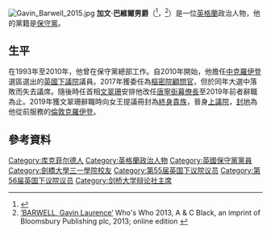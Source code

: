 [[File:Gavin_Barwell_2015.jpg|thumb]]
'''加文·巴維爾男爵'''（{{lang-en|Gavin Barwell, Baron Barwell}}<ref>{{Londongazette |issue=59418 |startpage=8736 |date=13 May 2010}}</ref>，{{bd|1972年|1月23日}}<ref name="ww">[http://www.ukwhoswho.com/view/article/oupww/whoswho/U251451 ‘BARWELL, Gavin Laurence’] Who's Who 2013, A & C Black, an imprint of Bloomsbury Publishing plc, 2013; online edition  {{subscription}}</ref>）是一位[[英格蘭|英格蘭]]政治人物，他的黨籍是[[保守黨_(英國)|保守黨]]。

==生平==
在1993年至2010年，他曾在保守黨總部工作。自2010年開始，他擔任[[中克羅伊登_(英國國會選區)|中克羅伊登]]選區選出的[[英國下議院|英國下議院]]議員。2017年獲委任為[[樞密院顧問官|樞密院顧問官]]，但於同年大選中落敗而失去議席。隨後時任首相[[文翠珊|文翠珊]]安排他改任[[唐寧街幕僚長|唐寧街幕僚長]]至2019年前者辭職為止。2019年獲文翠珊辭職時向女王提議冊封為[[終身貴族|終身貴族]]，晉身[[英國上議院|上議院]]，[[封地|封地]]為他從前服務的[[倫敦|倫敦]][[克羅伊登|克羅伊登]]。

==參考資料==
{{Reflist}}

{{DEFAULTSORT: Barwell, Gavin}}
[[Category:库克菲尔德人|Category:库克菲尔德人]]
[[Category:英格蘭政治人物|Category:英格蘭政治人物]]
[[Category:英國保守黨黨員|Category:英國保守黨黨員]]
[[Category:劍橋大學三一學院校友|Category:劍橋大學三一學院校友]]
[[Category:第55届英国下议院议员|Category:第55届英国下议院议员]]
[[Category:第56届英国下议院议员|Category:第56届英国下议院议员]]
[[Category:剑桥大学辩论社主席|Category:剑桥大学辩论社主席]]